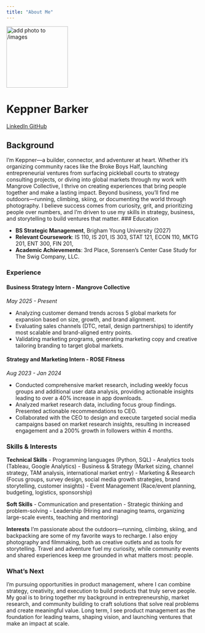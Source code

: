 ```yaml
---
title: "About Me"
---
```


::: {.hero-banner .text-center}

<img src="images/India_2025-28.png" alt="add photo to /images" class="rounded-circle mb-3" width="160">

<h1>Keppner Barker</h1>

<a href="https://linkedin.com/in/keppnerbarker" class="btn btn-outline-primary btn-sm" target="_blank">
  <i class="fab fa-linkedin"></i> LinkedIn
</a>
<a href="https://github.com/keppnerbarker7" class="btn btn-outline-primary btn-sm" target="_blank">
  <i class="fab fa-github"></i> GitHub
</a>

:::

## Background

I’m Keppner—a builder, connector, and adventurer at heart. Whether it’s organizing community races like the Broke Boys Half, launching entrepreneurial ventures from surfacing pickleball courts to strategy consulting projects, or diving into global markets through my work with Mangrove Collective, I thrive on creating experiences that bring people together and make a lasting impact. Beyond business, you’ll find me outdoors—running, climbing, skiing, or documenting the world through photography. I believe success comes from curiosity, grit, and prioritizing people over numbers, and I’m driven to use my skills in strategy, business, and storytelling to build ventures that matter.
### Education

- **BS Strategic Management**, Brigham Young University (2027)
- **Relevant Coursework**: IS 110, IS 201, IS 303, STAT 121, ECON 110, MKTG 201, ENT 300, FIN 201, 
- **Academic Achievements**: 3rd Place, Sorensen's Center Case Study for The Swig Company, LLC.


### Experience

#### Business Strategy Intern - Mangrove Collective
*May 2025 - Present*

- Analyzing customer demand trends across 5 global markets for expansion based on size, growth, and brand alignment.
- Evaluating sales channels (DTC, retail, design partnerships) to identify most scalable and brand-aligned entry points.
- Validating marketing programs, generating marketing copy and creative tailoring branding to target global markets.

#### Strategy and Marketing Intern - ROSE Fitness
*Aug 2023 - Jan 2024*

- Conducted comprehensive market research, including weekly focus groups and additional user data analysis, providing actionable
insights leading to over a 40% increase in app downloads.
- Analyzed market research data, including focus group findings. Presented actionable recommendations to CEO.
- Collaborated with the CEO to design and execute targeted social media campaigns based on market research insights, resulting in
increased engagement and a 200% growth in followers within 4 months.

### Skills & Interests

**Technical Skills**
- Programming languages (Python, SQL)
- Analytics tools (Tableau, Google Analytics)
- Business & Strategy (Market sizing, channel strategy, TAM analysis, international market entry)
- Marketing & Research (Focus groups, survey design, social media growth strategies, brand storytelling, customer insights)
- Event Management (Race/event planning, budgeting, logistics, sponsorship)

**Soft Skills**
- Communication and presentation
- Strategic thinking and problem-solving
- Leadership (Hiring and managing teams, organizing large-scale events, teaching and mentoring) 


**Interests**
I’m passionate about the outdoors—running, climbing, skiing, and backpacking are some of my favorite ways to recharge. I also enjoy photography and filmmaking, both as creative outlets and as tools for storytelling. Travel and adventure fuel my curiosity, while community events and shared experiences keep me grounded in what matters most: people.

### What's Next

I’m pursuing opportunities in product management, where I can combine strategy, creativity, and execution to build products that truly serve people. My goal is to bring together my background in entrepreneurship, market research, and community building to craft solutions that solve real problems and create meaningful value. Long term, I see product management as the foundation for leading teams, shaping vision, and launching ventures that make an impact at scale.

